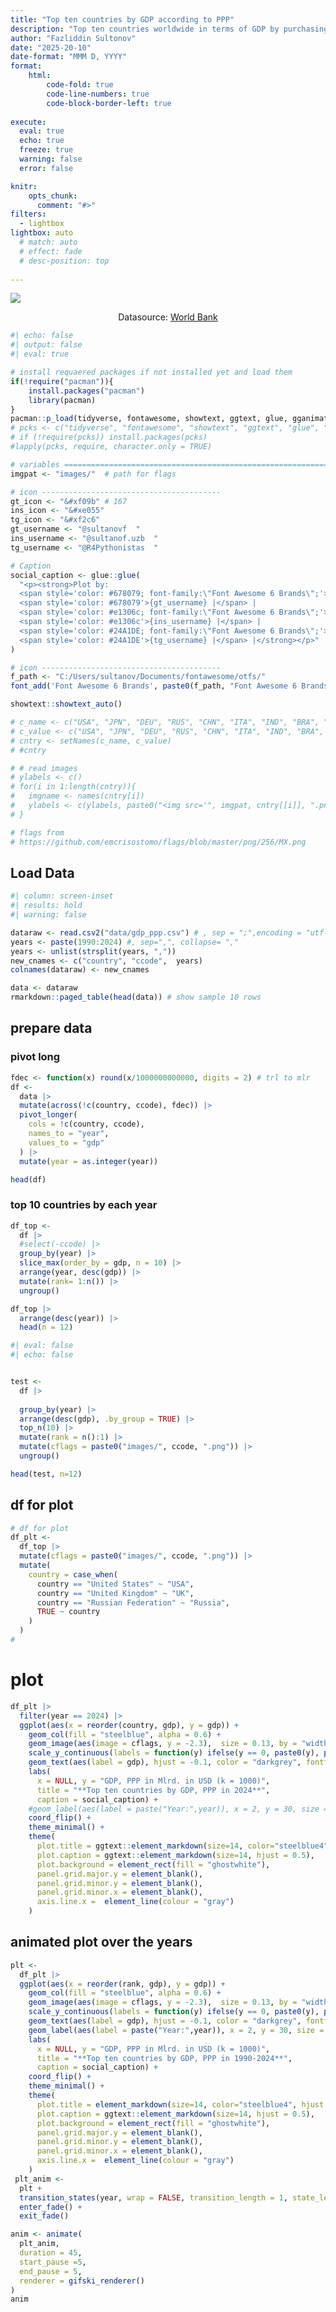 ```yaml
---
title: "Top ten countries by GDP according to PPP"
description: "Top ten countries worldwide in terms of GDP by purchasing power parity over the years, shown by animated plot"
author: "Fazliddin Sultonov"
date: "2025-20-10"
date-format: "MMM D, YYYY"
format: 
    html: 
        code-fold: true
        code-line-numbers: true
        code-block-border-left: true
    
execute: 
  eval: true
  echo: true
  freeze: true
  warning: false
  error: false

knitr: 
    opts_chunk: 
      comment: "#>"
filters:
  - lightbox
lightbox: auto
  # match: auto
  # effect: fade
  # desc-position: top
  
---
```



![](images/intro_img.png){fig-align="center"}

<center>Datasource: [World Bank](https://data.worldbank.org/){text-align="center"}</center>

```r
#| echo: false
#| output: false
#| eval: true

# install requaered packages if not installed yet and load them
if(!require("pacman")){
    install.packages("pacman")
    library(pacman)
}
pacman::p_load(tidyverse, fontawesome, showtext, ggtext, glue, gganimate, ggimage, gifski)
# pcks <- c("tidyverse", "fontawesome", "showtext", "ggtext", "glue", "gganimate", "ggimage", "gifski")
# if (!require(pcks)) install.packages(pcks) 
#lapply(pcks, require, character.only = TRUE)

# variables =====================================================================
imgpat <- "images/"  # path for flags

# icon ----------------------------------------
gt_icon <- "&#xf09b" # 167
ins_icon <- "&#xe055"
tg_icon <- "&#xf2c6"
gt_username <- "@sultanovf  "
ins_username <- "@sultanof.uzb  "
tg_username <- "@R4Pythonistas  "

# Caption
social_caption <- glue::glue(
  "<p><strong>Plot by:
  <span style='color: #678079; font-family:\"Font Awesome 6 Brands\";'>{gt_icon};</span>
  <span style='color: #678079'>{gt_username} |</span> |
  <span style='color: #e1306c; font-family:\"Font Awesome 6 Brands\";'>{ins_icon};</span>
  <span style='color: #e1306c'>{ins_username} |</span> |
  <span style='color: #24A1DE; font-family:\"Font Awesome 6 Brands\";'>{tg_icon};</span>
  <span style='color: #24A1DE'>{tg_username} |</span> |</strong></p>"
)

# icon ----------------------------------------
f_path <- "C:/Users/sultanov/Documents/fontawesome/otfs/"
font_add('Font Awesome 6 Brands', paste0(f_path, "Font Awesome 6 Brands-Regular-400.otf"))  # 

showtext::showtext_auto()

# c_name <- c("USA", "JPN", "DEU", "RUS", "CHN", "ITA", "IND", "BRA", "FRA", "GBR", "IDN", "MEX")
# c_value <- c("USA", "JPN", "DEU", "RUS", "CHN", "ITA", "IND", "BRA", "FRA", "GBR", "IDN", "MEX")
# cntry <- setNames(c_name, c_value)
# #cntry

# # read images
# ylabels <- c()
# for(i in 1:length(cntry)){
#   imgname <- names(cntry[i])
#   ylabels <- c(ylabels, paste0("<img src='", imgpat, cntry[[i]], ".png' width='50' hight ='25'/>"))
# }

# flags from
# https://github.com/emcrisostomo/flags/blob/master/png/256/MX.png
```


## Load Data 

```r
#| column: screen-inset
#| results: hold
#| warning: false

dataraw <- read.csv2("data/gdp_ppp.csv") # , sep = ";",encoding = "utf-8"
years <- paste(1990:2024) #, sep=",", collapse= ","
years <- unlist(strsplit(years, ","))
new_cnames <- c("country", "ccode",  years)
colnames(dataraw) <- new_cnames

data <- dataraw
rmarkdown::paged_table(head(data)) # show sample 10 rows
```


## prepare data

### pivot long

```r
fdec <- function(x) round(x/1000000000000, digits = 2) # trl to mlr
df <-
  data |> 
  mutate(across(!c(country, ccode), fdec)) |> 
  pivot_longer(
    cols = !c(country, ccode),
    names_to = "year",
    values_to = "gdp"
  ) |> 
  mutate(year = as.integer(year))

head(df)
```

### top 10 countries by each year

```r

df_top <-
  df |> 
  #select(-ccode) |> 
  group_by(year) |> 
  slice_max(order_by = gdp, n = 10) |> 
  arrange(year, desc(gdp)) |> 
  mutate(rank= 1:n()) |> 
  ungroup()

df_top |> 
  arrange(desc(year)) |> 
  head(n = 12)

```

```r
#| eval: false
#| echo: false


test <- 
  df |> 
  
  group_by(year) |> 
  arrange(desc(gdp), .by_group = TRUE) |> 
  top_n(10) |> 
  mutate(rank = n():1) |> 
  mutate(cflags = paste0("images/", ccode, ".png")) |>
  ungroup()

head(test, n=12)

```


## df for plot

```r
# df for plot
df_plt <- 
  df_top |> 
  mutate(cflags = paste0("images/", ccode, ".png")) |>
  mutate(
    country = case_when(
      country == "United States" ~ "USA",
      country == "United Kingdom" ~ "UK",
      country == "Russian Federation" ~ "Russia",
      TRUE ~ country
    )
  )
#

```

# plot
```r
df_plt |>  
  filter(year == 2024) |> 
  ggplot(aes(x = reorder(country, gdp), y = gdp)) +
    geom_col(fill = "steelblue", alpha = 0.6) +
    geom_image(aes(image = cflags, y = -2.3),  size = 0.13, by = "width") + 
    scale_y_continuous(labels = function(y) ifelse(y == 0, paste0(y), paste0(y, "k"))) +
    geom_text(aes(label = gdp), hjust = -0.1, color = "darkgrey", fontface = "bold") +
    labs(
      x = NULL, y = "GDP, PPP in Mlrd. in USD (k = 1000)", 
      title = "**Top ten countries by GDP, PPP in 2024**",
      caption = social_caption) +
    #geom_label(aes(label = paste("Year:",year)), x = 2, y = 30, size = 10, fill = "white", col = "gray") +
    coord_flip() +
    theme_minimal() +
    theme(
      plot.title = ggtext::element_markdown(size=14, color="steelblue4", hjust = 0.5),
      plot.caption = ggtext::element_markdown(size=14, hjust = 0.5),
      plot.background = element_rect(fill = "ghostwhite"),
      panel.grid.major.y = element_blank(),
      panel.grid.minor.y = element_blank(),
      panel.grid.minor.x = element_blank(),
      axis.line.x =  element_line(colour = "gray")
    )

```

## animated plot over the years
```r
plt <-
  df_plt |>  
  ggplot(aes(x = reorder(rank, gdp), y = gdp)) +
    geom_col(fill = "steelblue", alpha = 0.6) +
    geom_image(aes(image = cflags, y = -2.3),  size = 0.13, by = "width") + 
    scale_y_continuous(labels = function(y) ifelse(y == 0, paste0(y), paste0(y, "k"))) +
    geom_text(aes(label = gdp), hjust = -0.1, color = "darkgrey", fontface = "bold") +
    geom_label(aes(label = paste("Year:",year)), x = 2, y = 30, size = 8, fill = "white", col = "gray") +
    labs(
      x = NULL, y = "GDP, PPP in Mlrd. in USD (k = 1000)", 
      title = "**Top ten countries by GDP, PPP in 1990-2024**",
      caption = social_caption) +
    coord_flip() +
    theme_minimal() +
    theme(
      plot.title = element_markdown(size=14, color="steelblue4", hjust = 0.5),
      plot.caption = ggtext::element_markdown(size=14, hjust = 0.5),
      plot.background = element_rect(fill = "ghostwhite"),
      panel.grid.major.y = element_blank(),
      panel.grid.minor.y = element_blank(),
      panel.grid.minor.x = element_blank(),
      axis.line.x =  element_line(colour = "gray")
    )
 plt_anim <-
  plt +
  transition_states(year, wrap = FALSE, transition_length = 1, state_length = 1) +
  enter_fade() + 
  exit_fade()

anim <- animate(
  plt_anim,
  duration = 45,
  start_pause =5,
  end_pause = 5,
  renderer = gifski_renderer()
)
anim
```

